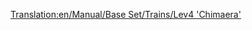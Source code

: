 [[Translation:en/Manual/Base Set/Trains/Lev4 'Chimaera']]
{{en/Manual/Base Set/Trains/Trains|Cost=£111,328 ($222.656)
|Speed=643 kph (402 mph)
|Weight=300 t
|Power=20,000 hp (14.914 kW)
|Annual=£3,584 ($7.168)
|Designed=2038
|Lifespan=20
|Capacity=N/A
|Description=This is the fastest locomotive in the game. This is a dual-headed train.
|Real-life=No Real-Life Equivalent has been found for this train. Perhaps in a few years, when MagLev has become a real technology, you could fill in a Fourth-Generation MagLev engine here. The train does resemble the [http://www.transrapid.de Transrapid] 9(?) trains.

As the only multi-headed maglev locomotive, "Chimaera" is a good name for it!
}}